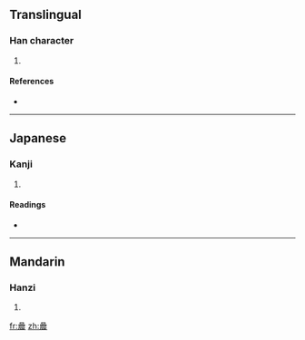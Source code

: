 ==Translingual==

===Han character===
{{Han char|rn=72|rad=日|as=15|sn=19|four=|canj=日日日女 (AAAV)}}

# {{defn|Han|sort=日15}}

====References====
* {{Han ref|kx=0501.230|dkj=14244|dj=0871.320|hdz=21541.010|uh=66DF|ud=26335}}

----

==Japanese==

===Kanji===
{{ja-kanji|grade=|rs=日15}}

# {{defn|Japanese|sort=日15}}

====Readings====
* {{ja-readings|on=[[しん]] (shin)|kun=[[あした]] (ashita), [[あさ]] (asa)}}

----

==Mandarin==

===Hanzi===
{{cmn-hanzi|pin=[[chén]] ([[chen2]])|wg=ch'en<sup>2</sup>}}

# {{defn|Mandarin|sort=日15}}

[[fr:曟]]
[[zh:曟]]
